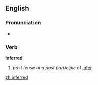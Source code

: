 ==English==

===Pronunciation===
*{{audio|en-us-inferred.ogg|Audio (US)}}

===Verb===
'''inferred'''
#''past tense and past participle'' of [[infer]].

[[zh:inferred]]